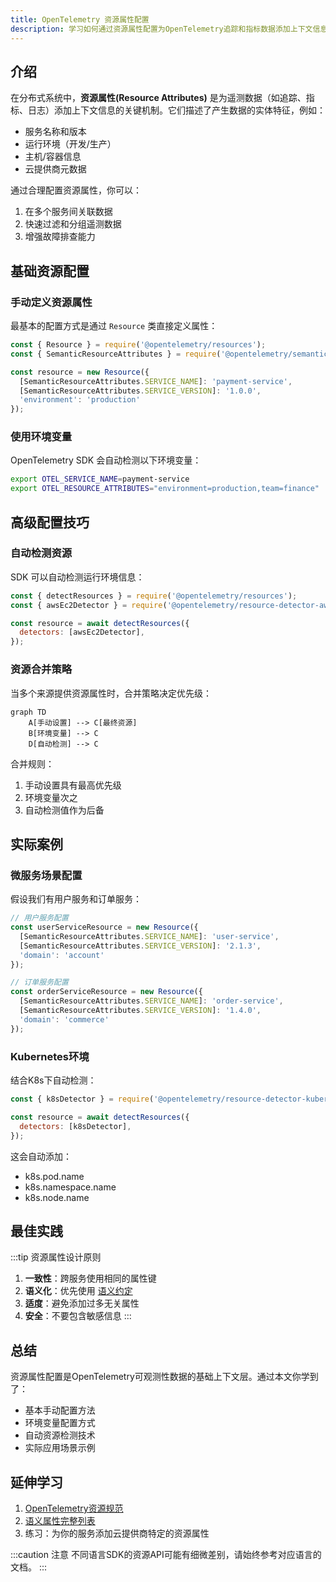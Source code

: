 ```yaml
---
title: OpenTelemetry 资源属性配置
description: 学习如何通过资源属性配置为OpenTelemetry追踪和指标数据添加上下文信息，提升可观测性数据的价值。
---
```


## 介绍

在分布式系统中，**资源属性(Resource Attributes)** 是为遥测数据（如追踪、指标、日志）添加上下文信息的关键机制。它们描述了产生数据的实体特征，例如：

- 服务名称和版本
- 运行环境（开发/生产）
- 主机/容器信息
- 云提供商元数据

通过合理配置资源属性，你可以：

1. 在多个服务间关联数据
2. 快速过滤和分组遥测数据
3. 增强故障排查能力

## 基础资源配置

### 手动定义资源属性

最基本的配置方式是通过 `Resource` 类直接定义属性：

```javascript
const { Resource } = require('@opentelemetry/resources');
const { SemanticResourceAttributes } = require('@opentelemetry/semantic-conventions');

const resource = new Resource({
  [SemanticResourceAttributes.SERVICE_NAME]: 'payment-service',
  [SemanticResourceAttributes.SERVICE_VERSION]: '1.0.0',
  'environment': 'production'
});
```

### 使用环境变量

OpenTelemetry SDK 会自动检测以下环境变量：

```bash
export OTEL_SERVICE_NAME=payment-service
export OTEL_RESOURCE_ATTRIBUTES="environment=production,team=finance"
```

## 高级配置技巧

### 自动检测资源

SDK 可以自动检测运行环境信息：

```javascript
const { detectResources } = require('@opentelemetry/resources');
const { awsEc2Detector } = require('@opentelemetry/resource-detector-aws');

const resource = await detectResources({
  detectors: [awsEc2Detector],
});
```

### 资源合并策略

当多个来源提供资源属性时，合并策略决定优先级：

```mermaid
graph TD
    A[手动设置] --> C[最终资源]
    B[环境变量] --> C
    D[自动检测] --> C
```

合并规则：
1. 手动设置具有最高优先级
2. 环境变量次之
3. 自动检测值作为后备

## 实际案例

### 微服务场景配置

假设我们有用户服务和订单服务：

```javascript
// 用户服务配置
const userServiceResource = new Resource({
  [SemanticResourceAttributes.SERVICE_NAME]: 'user-service',
  [SemanticResourceAttributes.SERVICE_VERSION]: '2.1.3',
  'domain': 'account'
});

// 订单服务配置
const orderServiceResource = new Resource({
  [SemanticResourceAttributes.SERVICE_NAME]: 'order-service',
  [SemanticResourceAttributes.SERVICE_VERSION]: '1.4.0',
  'domain': 'commerce'
});
```

### Kubernetes环境

结合K8s下自动检测：

```javascript
const { k8sDetector } = require('@opentelemetry/resource-detector-kubernetes');

const resource = await detectResources({
  detectors: [k8sDetector],
});
```

这会自动添加：
- k8s.pod.name
- k8s.namespace.name
- k8s.node.name

## 最佳实践

:::tip 资源属性设计原则
1. **一致性**：跨服务使用相同的属性键
2. **语义化**：优先使用 [语义约定](https://opentelemetry.io/docs/reference/specification/resource/semantic_conventions/)
3. **适度**：避免添加过多无关属性
4. **安全**：不要包含敏感信息
:::

## 总结

资源属性配置是OpenTelemetry可观测性数据的基础上下文层。通过本文你学到了：

- 基本手动配置方法
- 环境变量配置方式
- 自动资源检测技术
- 实际应用场景示例

## 延伸学习

1. [OpenTelemetry资源规范](https://opentelemetry.io/docs/reference/specification/resource/)
2. [语义属性完整列表](https://github.com/open-telemetry/semantic-conventions)
3. 练习：为你的服务添加云提供商特定的资源属性

:::caution 注意
不同语言SDK的资源API可能有细微差别，请始终参考对应语言的文档。
:::